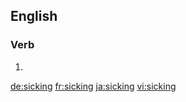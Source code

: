 ==English==

===Verb===
{{head|en|present participle}}

# {{present participle of|sick|lang=en|nocat=1}}

[[de:sicking]]
[[fr:sicking]]
[[ja:sicking]]
[[vi:sicking]]